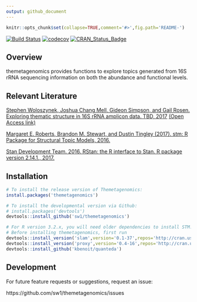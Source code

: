 ```yaml
---
output: github_document
---
```


<!-- README.md is generated from README.Rmd. Please edit that file -->

```r
knitr::opts_chunk$set(collapse=TRUE,comment='#>',fig.path='README-')
```

[![Build Status](https://travis-ci.com/sw1/themetagenomics.svg?token=8r1TnJBy8TyidNrmbPpa&branch=master)](https://travis-ci.com/sw1/themetagenomics)
[![codecov](https://codecov.io/gh/sw1/themetagenomics/branch/master/graph/badge.svg?token=pmjXMfuHrw)](https://codecov.io/gh/sw1/themetagenomics)
[![CRAN_Status_Badge](http://www.r-pkg.org/badges/version/themetagenomics)](https://cran.r-project.org/package=themetagenomics)


## Overview

themetagenomics provides functions to explore topics generated from 16S rRNA sequencing information on both the abundance and functional levels.

## Relevant Literature

[Stephen Woloszynek, Joshua Chang Mell, Gideon Simpson, and Gail Rosen. Exploring thematic structure in 16S rRNA amplicon data. TBD, 2017](http://) [(Open Access link)](http://)

[Margaret E. Roberts, Brandon M. Stewart, and Dustin Tingley (2017). stm: R Package for Structural Topic Models, 2016.](http://www.structuraltopicmodel.com)

[Stan Development Team. 2016. RStan: the R interface to Stan. R package version 2.14.1., 2017.](http://mc-stan.org)

## Installation

```r
# To install the release version of Themetagenomics:
install.packages('themetagenomics')

# To install the developmental version via Github:
# install.packages('devtools')
devtools::install_github('sw1/themetagenomics')

# For R version 3.2.x, you will need older dependencies to install STM.
# Before installing themetagenomics, first run
devtools::install_version('slam',version='0.1-37',repos='http://cran.us.r-project.org')
devtools::install_version('proxy',version='0.4-16',repos='http://cran.us.r-project.org')
devtools::install_github('kbenoit/quanteda')
```

## Development

For future feature requests or suggestions, request an issue:

https://github.com/sw1/themetagenomics/issues
